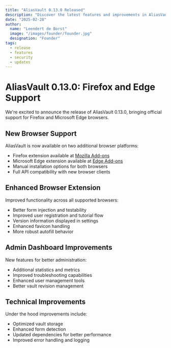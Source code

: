 ```yaml
---
title: "AliasVault 0.13.0 Released"
description: "Discover the latest features and improvements in AliasVault 0.13.0"
date: "2025-02-28"
author:
  name: "Leendert de Borst"
  image: "/images/founder/founder.jpg"
  designation: "Founder"
tags:
  - release
  - features
  - security
  - updates
---
```


# AliasVault 0.13.0: Firefox and Edge Support

We're excited to announce the release of AliasVault 0.13.0, bringing official support for Firefox and Microsoft Edge browsers.

## New Browser Support

AliasVault is now available on two additional browser platforms:

- Firefox extension available at [Mozilla Add-ons](https://addons.mozilla.org/en-US/firefox/addon/aliasvault/)
- Microsoft Edge extension available at [Edge Add-ons](https://microsoftedge.microsoft.com/addons/detail/aliasvault/kabaanafahnjkfkplbnllebdmppdemfo)
- Manual installation options for both browsers
- Full API compatibility with new browser clients

## Enhanced Browser Extension

Improved functionality across all supported browsers:

- Better form injection and testability
- Improved user registration and tutorial flow
- Version information displayed in settings
- Enhanced favicon handling
- More robust autofill behavior

## Admin Dashboard Improvements

New features for better administration:

- Additional statistics and metrics
- Improved troubleshooting capabilities
- Enhanced user management tools
- Better vault revision management

## Technical Improvements

Under the hood improvements include:

- Optimized vault storage
- Enhanced form detection
- Updated dependencies for better performance
- Improved error handling and logging

<GitHubRelease version="0.13.0" />
